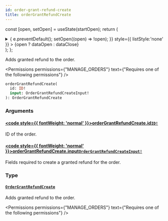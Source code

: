 ```yaml
---
id: order-grant-refund-create
title: orderGrantRefundCreate
---
```






const [open, setOpen] = useState(startOpen);
return (
<details {...(open ? { open: true } : {})} className="details" style={{ border:'none', boxShadow:'none', background:'var(--ifm-background-color)' }}>
<summary
onClick={(e) => {
e.preventDefault();
setOpen((open) => !open);
}}
style={{ listStyle:'none' }} >
{open ? dataOpen : dataClose}
</summary>
{open && children}
</details>
);
};

Adds granted refund to the order.


<Badge text="Added in Saleor 3.13" class="badge badge--secondary margin-bottom--sm" />


<FeaturePreview />


<Permissions permissions={"MANAGE_ORDERS"} text={"Requires one of the following permissions"} />


```graphql
orderGrantRefundCreate(
  id: ID!
  input: OrderGrantRefundCreateInput!
): OrderGrantRefundCreate
```

### Arguments

#### [<code style={{ fontWeight: 'normal' }}>orderGrantRefundCreate.<b>id</b></code>](#)<Bullet />[`ID!`](../../../api-reference/miscellaneous/scalars/id.mdx) <Badge class="badge badge--secondary" text="non-null"/> <Badge class="badge badge--secondary" text="scalar"/> <Badge class="badge badge--secondary" text="miscellaneous"/>

ID of the order.

#### [<code style={{ fontWeight: 'normal' }}>orderGrantRefundCreate.<b>input</b></code>](#)<Bullet />[`OrderGrantRefundCreateInput!`](../../../api-reference/orders/inputs/order-grant-refund-create-input.mdx) <Badge class="badge badge--secondary" text="non-null"/> <Badge class="badge badge--secondary" text="input"/> <Badge class="badge badge--secondary" text="orders"/>

Fields required to create a granted refund for the order.

### Type

#### [`OrderGrantRefundCreate`](../../../api-reference/orders/objects/order-grant-refund-create.mdx) <Badge class="badge badge--secondary" text="object"/> <Badge class="badge badge--secondary" text="orders"/>

Adds granted refund to the order.


<Badge text="Added in Saleor 3.13" class="badge badge--secondary margin-bottom--sm" />


<FeaturePreview />


<Permissions permissions={"MANAGE_ORDERS"} text={"Requires one of the following permissions"} />



